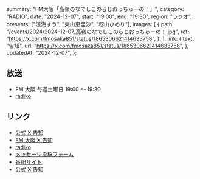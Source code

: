   summary: "FM大阪「高嶺のなでしこのらじおっちゅーの！」",
  category: "RADIO",
  date: "2024-12-07",
  start: "19:00",
  end: "19:30",
  region: "ラジオ",
  presents: ["涼海すう", "東山恵里沙", "籾山ひめり"],
  images: [
    {
      path: "/events/2024/2024-12-07_高嶺のなでしこのらじおっちゅーの！.jpg",
      ref: "https://x.com/fmosaka851/status/1865306621414633758",
    },
  ],
  link: {
    text: "告知",
    url: "https://x.com/fmosaka851/status/1865306621414633758",
  },
  updatedAt: "2024-12-07",
};

## 放送

- FM 大阪 毎週土曜日 19:00 〜 19:30
- [radiko](https://radiko.jp/#FMO)

## リンク

- [公式 X 告知](https://x.com/takanenofficial/status/1865327892957470760)
- [FM 大阪 X 告知](https://x.com/fmosaka851/status/1865306621414633758)
- [radiko](https://radiko.jp/#FMO)
- [メッセージ投稿フォーム](https://fmosaka.futureartist.net/enquete/354047)
- [番組サイト](https://www.fmosaka.net/_ct/17722199)
- [公式 X 告知](https://x.com/takanenofficial/status/1836979149044600863)
